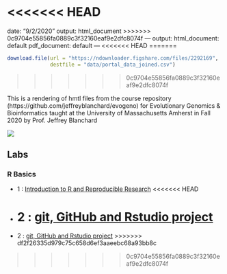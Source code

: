<<<<<<< HEAD
=======
date: "9/2/2020"
output: html_document
>>>>>>> 0c9704e55856fa0889c3f32160eaf9e2dfc8074f
---
output:
  html_document: default
  pdf_document: default
---
<<<<<<< HEAD
=======
```r
download.file(url = "https://ndownloader.figshare.com/files/2292169",
              destfile = "data/portal_data_joined.csv")
```
>>>>>>> 0c9704e55856fa0889c3f32160eaf9e2dfc8074f

This is a rendering of hmtl files from the course repository  (https://github.com/jeffreyblanchard/evogeno) for Evolutionary Genomics & Bioinformatics taught at the University of Massachusetts Amherst in Fall 2020 by Prof. Jeffrey Blanchard

![](images/HF_portrait3.png)

## Labs

### R Basics

* 1 : [Introduction to R and Reproducible Research](EvoGeno_Lab1.html)
<<<<<<< HEAD
* 2 : [git, GitHub and Rstudio project](EvoGeno_Lab2_GitHub.html)
=======
* 2 : [git, GitHub and Rstudio project](EvoGeno_Lab2_GitHub.html)
>>>>>>> df2f26335d979c75c658d6ef3aaeebc68a93bb8c


>>>>>>> 0c9704e55856fa0889c3f32160eaf9e2dfc8074f
